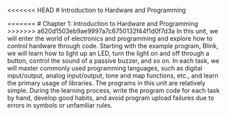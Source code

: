 <<<<<<< HEAD
# Introduction to Hardware and Programming

=======
# Chapter 1: Introduction to Hardware and Programming
<br />
>>>>>>> a620d1503eb9ae9997a7c6750132f44f1d0f7d3a
In this unit, we will enter the world of electronics and programming and explore how to control hardware through code. Starting with the example program, Blink, we will learn how to light up an LED, turn the light on and off through a button, control the sound of a passive buzzer, and so on. In each task, we will master commonly used programming languages, such as digital input/output, analog input/output, tone and map functions, etc., and learn the primary usage of libraries. The programs in this unit are relatively simple. During the learning process, write the program code for each task by hand, develop good habits, and avoid program upload failures due to errors in symbols or unfamiliar rules.
